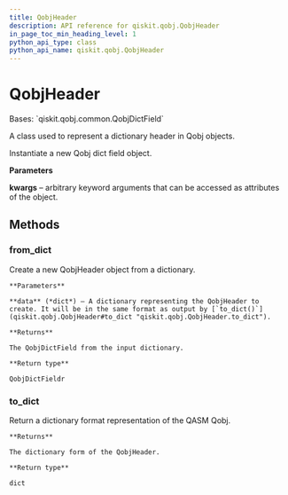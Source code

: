 ```yaml
---
title: QobjHeader
description: API reference for qiskit.qobj.QobjHeader
in_page_toc_min_heading_level: 1
python_api_type: class
python_api_name: qiskit.qobj.QobjHeader
---
```


# QobjHeader

<Class id="qiskit.qobj.QobjHeader" isDedicatedPage={true} github="https://github.com/qiskit/qiskit/tree/stable/0.22/qiskit/qobj/common.py" signature="QobjHeader(**kwargs)">
  Bases: `qiskit.qobj.common.QobjDictField`

  A class used to represent a dictionary header in Qobj objects.

  Instantiate a new Qobj dict field object.

  **Parameters**

  **kwargs** – arbitrary keyword arguments that can be accessed as attributes of the object.

  ## Methods

  ### from\_dict

  <Function id="qiskit.qobj.QobjHeader.from_dict" signature="classmethod QobjHeader.from_dict(data)">
    Create a new QobjHeader object from a dictionary.

    **Parameters**

    **data** (*dict*) – A dictionary representing the QobjHeader to create. It will be in the same format as output by [`to_dict()`](qiskit.qobj.QobjHeader#to_dict "qiskit.qobj.QobjHeader.to_dict").

    **Returns**

    The QobjDictField from the input dictionary.

    **Return type**

    QobjDictFieldr
  </Function>

  ### to\_dict

  <Function id="qiskit.qobj.QobjHeader.to_dict" signature="QobjHeader.to_dict()">
    Return a dictionary format representation of the QASM Qobj.

    **Returns**

    The dictionary form of the QobjHeader.

    **Return type**

    dict
  </Function>
</Class>

